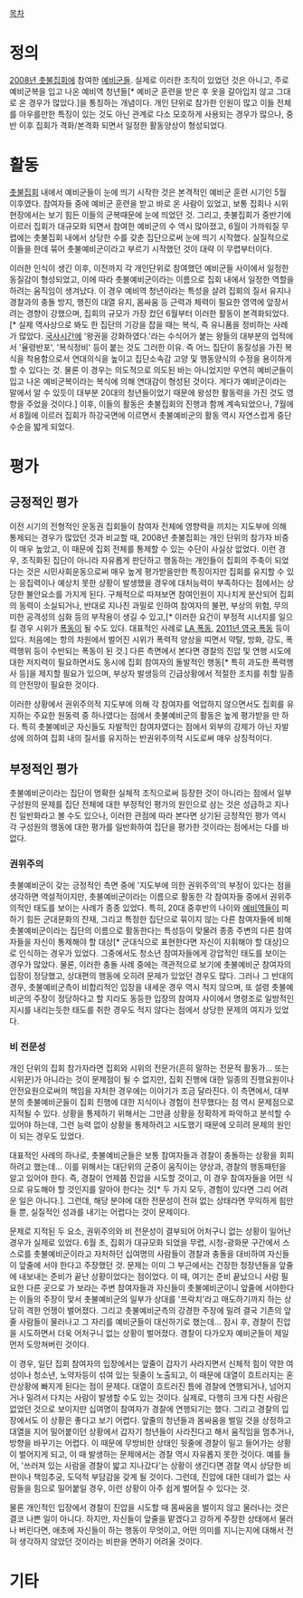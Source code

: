 [[목차]]

= 정의 =
[[2008년 촛불집회]]에 참여한 [[예비군]]들. 실제로 이러한 조직이 있었던 것은 아니고, 주로 예비군복을 입고 나온 예비역 청년들[* 예비군 훈련을 받은 후 옷을 갈아입지 않고 그대로 온 경우가 많았다.]을 통칭하는 개념이다. 개인 단위로 참가한 인원이 많고 이들 전체를 아우를만한 특징이 있는 것도 아닌 관계로 다소 모호하게 사용되는 경우가 많으나, 중반 이후 집회가 격화/본격화 되면서 일정한 활동양상이 형성되었다.

= 활동 =
[[촛불집회]] 내에서 예비군들이 눈에 띄기 시작한 것은 본격적인 예비군 훈련 시기인 5월 이후였다. 참여자들 중에 예비군 훈련을 받고 바로 온 사람이 있었고, 보통 집회나 시위 현장에서는 보기 힘든 이들의 군복때문에 눈에 띄었던 것. 그리고, 촛불집회가 중반기에 이르러 집회가 대규모화 되면서 참여한 예비군의 수 역시 많아졌고, 6월이 가까워질 무렵에는 촛불집회 내에서 상당한 수를 갖춘 집단으로써 눈에 띄기 시작했다. 실질적으로 이들을 한데 묶어 촛불예비군이라고 부르기 시작했던 것이 대략 이 무렵부터이다.

이러한 인식이 생긴 이후, 이전까지 각 개인단위로 참여했던 예비군들 사이에서 일정한 동질감이 형성되었고, 이에 따라 촛불예비군이라는 이름으로 집회 내에서 일정한 역할을 하려는 움직임이 생겨났다. 이 경우 예비역 청년이라는 특성을 살려 집회의 질서 유지나 경찰과의 충돌 방지, 행진의 대열 유지, 몸싸움 등 근력과 체력이 필요한 영역에 앞장서려는 경향이 강했으며, 집회의 규모가 가장 컸던 6월부터 이러한 활동이 본격화되었다.[* 실제 역사상으로 봐도 한 집단의 기강을 잡을 때는 복식, 즉 유니폼을 정비하는 사례가 많았다. [[국사]]시간에 '왕권을 강화하였다.'라는 수식어가 붙는 왕들의 대부분의 업적에서 '율령반포', '복식정비' 등이 붙는 것도 그러한 이유. 즉 어느 집단이 동질성을 가진 복식을 착용함으로서 연대의식을 높이고 집단소속감 고양 및 행동양식의 수정을 용이하게 할 수 있다는 것. 물론 이 경우는 의도적으로 의도된 바는 아니었지만 우연히 예비군들이 입고 나온 예비군복이라는 복식에 의해 연대감이 형성된 것이다. 게다가 예비군이라는 말에서 알 수 있듯이 대부분 20대의 청년들이었기 때문에 왕성한 활동력을 가진 것도 영향을 주었을 것이다.] 이후, 이들의 활동은 촛불집회의 진행과 함께 계속되었으나, 7월에서 8월에 이르러 집회가 하강국면에 이르면서 촛불예비군의 활동 역시 자연스럽게 중단 수순을 밟게 되었다.

= 평가 =
== 긍정적인 평가 ==
이전 시기의 전형적인 운동권 집회들이 참여자 전체에 영향력을 끼치는 지도부에 의해 통제되는 경우가 많았던 것과 비교할 때, 2008년 촛불집회는 개인 단위의 참가자 비중이 매우 높았고, 이 때문에 집회 전체를 통제할 수 있는 수단이 사실상 없었다. 이런 경우, 조직화된 집단이 아니라 자유롭게 판단하고 행동하는 개인들이 집회의 주축이 되었다는 것은 시민사회운동으로써 매우 높게 평가받을만한 특징이지만 집회를 유지할 수 있는 응집력이나 예상치 못한 상황이 발생했을 경우에 대처능력이 부족하다는 점에서는 상당한 불안요소를 가지게 된다. 구체적으로 따져보면 참여인원이 지나치게 분산되어 집회의 동력이 소실되거나, 반대로 지나친 과밀로 인하여 참여자의 불편, 부상의 위험, 무의미한 공격성의 심화 등의 부작용이 생길 수 있고,[* 이러한 요건이 부정적 시너지를 일으킬 경우 시위가 [[폭동]]이 될 수도 있다. 대표적인 사례로 [[LA 폭동]], [[2011년 영국 폭동]] 등이 있다. 처음에는 항의 차원에서 벌어진 시위가 폭력적 양상을 띠면서 약탈, 방화, 강도, 폭력행위 등이 수반되는 폭동이 된 것.] 다른 측면에서 본다면 경찰의 진압 및 연행 시도에 대한 저지력이 필요하면서도 동시에 집회 참여자의 돌발적인 행동[* 특히 과도한 폭력행사 등]을 제지할 필요가 있으며, 부상자 발생등의 긴급상황에서 적절한 조치를 취할 일종의 안전망이 필요한 것이다.


이러한 상황에서 권위주의적 지도부에 의해 각 참여자를 억압하지 않으면서도 집회를 유지하는 주요한 원동력 중 하나였다는 점에서 촛불예비군의 활동은 높게 평가받을 만 하다. 특히 촛불예비군 자신들도 자발적인 참여자였다는 점에서 외부의 강제가 아닌 자발성에 의하여 집회 내의 질서를 유지하는 반권위주의적 시도로써 매우 상징적이다.

== 부정적인 평가 ==
촛불예비군이라는 집단이 명확한 실체적 조직으로써 등장한 것이 아니라는 점에서 일부 구성원의 문제를 집단 전체에 대한 부정적인 평가의 원인으로 삼는 것은 성급하고 지나친 일반화라고 볼 수도 있으나, 이러한 관점에 따라 본다면 상기된 긍정적인 평가 역시 각 구성원의 행동에 대한 평가를 일반화하여 집단을 평가한 것이라는 점에서는 다를 바 없다.

=== 권위주의 ===
촛불예비군이 갖는 긍정적인 측면 중에 '지도부에 의한 권위주의'의 부정이 있다는 점을 생각하면 역설적이지만, 촛불예비군이라는 이름으로 활동한 각 참여자들 중에서 권위주의적인 태도를 보이는 사례가 종종 있었다. 특히, 20대 중후반의 나이와 [[예비역]]들이 피하기 힘든 군대문화의 잔재, 그리고 특정한 집단으로 묶이지 않는 다른 참여자들에 비해 촛불예비군이라는 집단의 이름으로 활동한다는 특성등이 맞물려 종종 주변의 다른 참여자들을 자신이 통제해야 할 대상[* 군대식으로 표현한다면 자신이 지휘해야 할 대상]으로 인식하는 경우가 있었다. 그중에서도 청소년 참여자들에게 강압적인 태도를 보이는 경우가 많았다.
물론, 이러한 충돌 사례 중에는 객관적으로 보기에 촛불예비군 참여자의 입장이 정당했고, 상대편의 행동에 오히려 문제가 있었던 경우도 많다. 그러나 그 반대의 경우, 촛불예비군측이 비합리적인 입장을 내세운 경우 역시 적지 않으며, 또 설령 촛불예비군의 주장이 정당하다고 할 지라도 동등한 입장의 참여자 사이에서 명령조로 일방적인 지시를 내리는듯한 태도를 취한 경우도 적지 않다는 점에서 상당한 문제의 여지가 있었다.

=== 비 전문성 ===
개인 단위의 집회 참가자라면 집회와 시위의 전문가(흔히 말하는 전문적 활동가... 또는 시위꾼)가 아니라는 것이 문제점이 될 수 없지만, 집회 진행에 대한 일종의 진행요원이나 안전요원으로써의 책임을 자처한 경우에는 이야기가 조금 달라진다. 이 측면에서, 대부분의 촛불예비군들이 집회 진행에 대한 지식이나 경험이 전무했다는 점 역시 문제점으로 지적될 수 있다. 상황을 통제하기 위해서는 그만큼 상황을 정확하게 파악하고 분석할 수 있어야 하는데, 그런 능력 없이 상황을 통제하려고 시도했기 때문에 오히려 문제의 원인이 되는 경우도 있었다.

대표적인 사례의 하나로, 촛불예비군들은 보통 참여자들과 경찰이 충돌하는 상황을 회피하려고 했는데... 이를 위해서는 대단위의 군중이 움직이는 양상과, 경찰의 행동패턴을 알고 있어야 한다. 즉, 경찰이 언제쯤 진압을 시도할 것이고, 이 경우 참여자들을 어떤 식으로 유도해야 할 것인지를 알아야 한다는 것[* 두 가지 모두, 경험이 있다면 그리 어려운 일은 아니다.]. 그런데, 해당 분야에 대한 전문성이 전혀 없는 상태라면 무익하게 힘만 들 뿐, 실질적인 성과를 내기는 어렵다는 것이 문제이다.


문제로 지적된 두 요소, 권위주의와 비 전문성이 결부되어 어처구니 없는 상황이 일어난 경우가 실제로 있었다. 6월 초, 집회가 대규모화 되었을 무렵, 시청-광화문 구간에서 스스로를 촛불예비군이라고 자처하던 십여명의 사람들이 경찰과 충돌을 대비하여 자신들이 앞줄에 서야 한다고 주장했던 것. 문제는 이미 그 부근에서는 건장한 청장년들을 앞줄에 내보내는 준비가 끝난 상황이었다는 점이었다. 이 때, 여기는 준비 끝났으니 사람 필요한 다른 곳으로 가 보라는 주변 참여자들과 자신들이 촛불예비군이니 앞줄에 서야한다는 이들의 주장이 맞서 촛불예비군의 일부가 상대를 '프락치'라고 매도하기까지 하는 상당히 격한 언쟁이 벌어졌다. 그리고 촛불예비군측의 강경한 주장에 밀려 결국 기존의 앞줄 사람들이 물러나고 그 자리를 예비군들이 대신하기로 했는데... 잠시 후, 경찰이 진압을 시도하면서 더욱 어처구니 없는 상황이 벌어졌다. 경찰이 다가오자 예비군들이 제일 먼저 도망쳐버린 것이다.

이 경우, 일단 집회 참여자의 입장에서는 앞줄이 갑자기 사라지면서 신체적 힘이 약한 여성이나 청소년, 노약자등이 섞여 있는 뒷줄이 노출되고, 이 때문에 대열이 흐트러지는 혼란상황에 빠지게 된다는 점이 문제다. 대열이 흐트러진 틈에 경찰에 연행되거나, 넘어지거나 밀려서 다치는 사람이 발생할 수도 있는 것이다. 실제로, 다행히 크게 다친 사람은 없었던 것으로 보이지만 십여명이 참여자가 경찰에 연행되기는 했다.
그리고 경찰의 입장에서도 이 상황은 좋다고 보기 어렵다. 앞줄의 청년들과 몸싸움을 벌일 것을 상정하고 대열을 지어 밀어붙이던 상황에서 갑자기 청년들이 사라진다고 해서 움직임을 멈추거나, 방향을 바꾸기는 어렵다. 이 때문에 무방비한 상태인 뒷줄에 경찰이 밀고 들어가는 상황이 벌어지게 되고, 이 때 발생하는 문제에서는 경찰 역시 자유롭지 못한 것이다. 예를 들어, '쓰러져 있는 사람을 경찰이 밟고 지나갔다'는 상황이 생긴다면 경찰 역시 상당한 비판이나 책임추궁, 도덕적 부담감을 갖게 될 것이다. 그런데, 진압에 대한 대비가 없는 사람들을 힘으로 밀어붙일 경우, 이런 상황이 아주 쉽게 벌어질 수 있다는 것.

물론 개인적인 입장에서 경찰이 진압을 시도할 때 몸싸움을 벌이지 않고 물러나는 것은 결코 나쁜 일이 아니다. 하지만, 자신들이 앞줄을 맡겠다고 강하게 주장한 상태에서 물러나 버린다면, 애초에 자신들이 하는 행동이 무엇이고, 어떤 의미를 지니는지에 대해서 전혀 생각하지 않았던 것이라는 비판을 면하기 어려울 것이다.

= 기타 =

